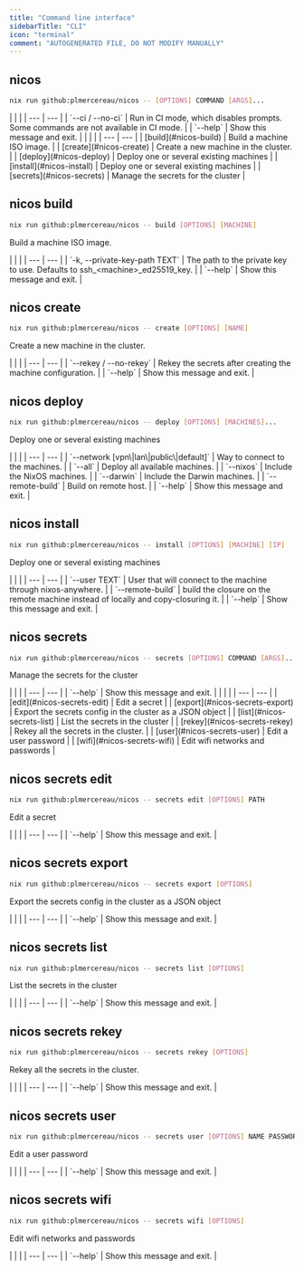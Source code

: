 ```yaml
---
title: "Command line interface"
sidebarTitle: "CLI"
icon: "terminal"
comment: "AUTOGENERATED FILE, DO NOT MODIFY MANUALLY"
---
```


## nicos
```bash
nix run github:plmercereau/nicos -- [OPTIONS] COMMAND [ARGS]...
```


<ParamField path="Options">
|     |     |
| --- | --- |
| `--ci / --no-ci` | Run in CI mode, which disables prompts. Some commands are not available in CI mode. |
| `--help` | Show this message and exit. |
</ParamField>


<ParamField path="Commands">
|     |     |
| --- | --- |
| [build](#nicos-build) | Build a machine ISO image. |
| [create](#nicos-create) | Create a new machine in the cluster. |
| [deploy](#nicos-deploy) | Deploy one or several existing machines |
| [install](#nicos-install) | Deploy one or several existing machines |
| [secrets](#nicos-secrets) | Manage the secrets for the cluster |
</ParamField>

## nicos build
```bash
nix run github:plmercereau/nicos -- build [OPTIONS] [MACHINE]
```

  Build a machine ISO image.


<ParamField path="Options">
|     |     |
| --- | --- |
| `-k, --private-key-path TEXT` | The path to the private key to use. Defaults to ssh_&lt;machine&gt;_ed25519_key. |
| `--help` | Show this message and exit. |
</ParamField>

## nicos create
```bash
nix run github:plmercereau/nicos -- create [OPTIONS] [NAME]
```

  Create a new machine in the cluster.


<ParamField path="Options">
|     |     |
| --- | --- |
| `--rekey / --no-rekey` | Rekey the secrets after creating the machine configuration. |
| `--help` | Show this message and exit. |
</ParamField>

## nicos deploy
```bash
nix run github:plmercereau/nicos -- deploy [OPTIONS] [MACHINES]...
```

  Deploy one or several existing machines


<ParamField path="Options">
|     |     |
| --- | --- |
| `--network [vpn\|lan\|public\|default]` | Way to connect to the machines. |
| `--all` | Deploy all available machines. |
| `--nixos` | Include the NixOS machines. |
| `--darwin` | Include the Darwin machines. |
| `--remote-build` | Build on remote host. |
| `--help` | Show this message and exit. |
</ParamField>

## nicos install
```bash
nix run github:plmercereau/nicos -- install [OPTIONS] [MACHINE] [IP]
```

  Deploy one or several existing machines


<ParamField path="Options">
|     |     |
| --- | --- |
| `--user TEXT` | User that will connect to the machine through nixos-anywhere. |
| `--remote-build` | build the closure on the remote machine instead of locally and copy-closuring it. |
| `--help` | Show this message and exit. |
</ParamField>

## nicos secrets
```bash
nix run github:plmercereau/nicos -- secrets [OPTIONS] COMMAND [ARGS]...
```

  Manage the secrets for the cluster


<ParamField path="Options">
|     |     |
| --- | --- |
| `--help` | Show this message and exit. |
</ParamField>


<ParamField path="Commands">
|     |     |
| --- | --- |
| [edit](#nicos-secrets-edit) | Edit a secret |
| [export](#nicos-secrets-export) | Export the secrets config in the cluster as a JSON object |
| [list](#nicos-secrets-list) | List the secrets in the cluster |
| [rekey](#nicos-secrets-rekey) | Rekey all the secrets in the cluster. |
| [user](#nicos-secrets-user) | Edit a user password |
| [wifi](#nicos-secrets-wifi) | Edit wifi networks and passwords |
</ParamField>

## nicos secrets edit
```bash
nix run github:plmercereau/nicos -- secrets edit [OPTIONS] PATH
```

  Edit a secret


<ParamField path="Options">
|     |     |
| --- | --- |
| `--help` | Show this message and exit. |
</ParamField>

## nicos secrets export
```bash
nix run github:plmercereau/nicos -- secrets export [OPTIONS]
```

  Export the secrets config in the cluster as a JSON object


<ParamField path="Options">
|     |     |
| --- | --- |
| `--help` | Show this message and exit. |
</ParamField>

## nicos secrets list
```bash
nix run github:plmercereau/nicos -- secrets list [OPTIONS]
```

  List the secrets in the cluster


<ParamField path="Options">
|     |     |
| --- | --- |
| `--help` | Show this message and exit. |
</ParamField>

## nicos secrets rekey
```bash
nix run github:plmercereau/nicos -- secrets rekey [OPTIONS]
```

  Rekey all the secrets in the cluster.


<ParamField path="Options">
|     |     |
| --- | --- |
| `--help` | Show this message and exit. |
</ParamField>

## nicos secrets user
```bash
nix run github:plmercereau/nicos -- secrets user [OPTIONS] NAME PASSWORD
```

  Edit a user password


<ParamField path="Options">
|     |     |
| --- | --- |
| `--help` | Show this message and exit. |
</ParamField>

## nicos secrets wifi
```bash
nix run github:plmercereau/nicos -- secrets wifi [OPTIONS]
```

  Edit wifi networks and passwords


<ParamField path="Options">
|     |     |
| --- | --- |
| `--help` | Show this message and exit. |
</ParamField>

